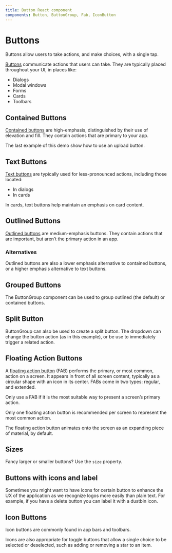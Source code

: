 ```yaml
---
title: Button React component
components: Button, ButtonGroup, Fab, IconButton
---
```



# Buttons

<p className="description">Buttons allow users to take actions, and make choices, with a single tap.</p>

[Buttons](https://material.io/design/components/buttons.html) communicate actions that users can take. They are typically placed throughout your UI, in places like:

- Dialogs
- Modal windows
- Forms
- Cards
- Toolbars

## Contained Buttons

[Contained buttons](https://material.io/design/components/buttons.html#contained-button)
are high-emphasis, distinguished by their use of elevation and fill.
They contain actions that are primary to your app.

The last example of this demo show how to use an upload button.
<Example path="Material-UI/button/ContainedButtons" />

## Text Buttons

[Text buttons](https://material.io/design/components/buttons.html#text-button)
are typically used for less-pronounced actions, including those located:

- In dialogs
- In cards

In cards, text buttons help maintain an emphasis on card content.

<Example path="Material-UI/button/TextButtons" />

## Outlined Buttons

[Outlined buttons](https://material.io/design/components/buttons.html#outlined-button)
are medium-emphasis buttons. They contain actions that are important,
but aren’t the primary action in an app.

### Alternatives

Outlined buttons are also a lower emphasis alternative to contained buttons,
or a higher emphasis alternative to text buttons.

<Example path="Material-UI/button/OutlinedButtons" />

## Grouped Buttons

The ButtonGroup component can be used to group outlined (the default) or contained buttons.

<Example path="Material-UI/button/GroupedButtons" />

## Split Button

ButtonGroup can also be used to create a split button. The dropdown can change the button action (as in this example), or be use to immediately trigger a related action.

<Example path="Material-UI/button/SplitButtons" />

## Floating Action Buttons

A [floating action button](https://material.io/design/components/buttons-floating-action-button.html)
(FAB) performs the primary, or most common, action on a screen.
It appears in front of all screen content, typically as a circular shape with an icon in its center.
FABs come in two types: regular, and extended.

Only use a FAB if it is the most suitable way to present a screen’s primary action.

Only one floating action button is recommended per screen to represent the most common action.

<Example path="Material-UI/button/FloatingActionButtons" />

The floating action button animates onto the screen as an expanding piece of material, by default.

## Sizes

Fancy larger or smaller buttons? Use the `size` property.

<Example path="Material-UI/button/ButtonSizes" />

## Buttons with icons and label

Sometimes you might want to have icons for certain button to enhance the UX of the application as we recognize logos more easily than plain text. For example, if you have a delete button you can label it with a dustbin icon.

<Example path="Material-UI/button/IconLabelButtons" />

## Icon Buttons

Icon buttons are commonly found in app bars and toolbars.

Icons are also appropriate for toggle buttons that allow a single choice to be selected or
deselected, such as adding or removing a star to an item.

<Example path="Material-UI/button/IconButtons" />
